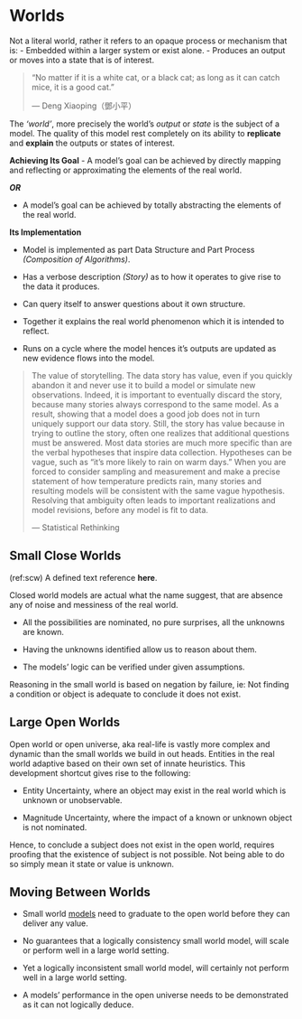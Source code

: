 # Worlds {#worlds}

Not a literal world, rather it refers to an opaque process or mechanism that is:
- Embedded within a larger system or exist alone.
- Produces an output or moves into a state that is of interest.

> "No matter if it is a white cat, or a black cat; as long as it can catch mice, it is a good cat."
> 
> --- Deng Xiaoping（鄧小平）

The _'world'_, more precisely the world's _output_ or _state_ is the subject of a model. The quality of 
this model rest completely on its ability to **replicate** and **explain** the outputs or states of interest.
                                                                                            
**Achieving Its Goal**
- A model's goal can be achieved by directly mapping and reflecting or approximating the elements of the real world.

_**OR**_

- A model's goal can be achieved by totally abstracting the elements of the real world.
  
**Its Implementation**

- Model is implemented as part Data Structure and Part Process _(Composition of Algorithms)_.

- Has a verbose description _(Story)_ as to how it operates to give rise to the data it produces.

- Can query itself to answer questions about it own structure.

- Together it explains the real world phenomenon which it is intended to reflect.

- Runs on a cycle where the model hences it's outputs are  updated as new evidence flows into the model.


> The value of storytelling. 
> The data story has value, even if you quickly abandon it and never use it to build a model or 
> simulate new observations. Indeed, it is important to eventually discard the story, because many stories always 
> correspond to the same model. As a result, showing that a model does a good job does not in turn uniquely support 
> our data story. Still, the story has value because in trying to outline the story, often one realizes that 
> additional questions must be answered. Most data stories are much more specific than are the verbal hypotheses 
> that inspire data collection. Hypotheses can be vague, such as “it’s more likely to rain on warm days.” When you 
> are forced to consider sampling and measurement and make a precise statement of how temperature predicts rain, 
> many stories and resulting models will be consistent with the same vague hypothesis. 
> Resolving that ambiguity often leads to important realizations and model revisions, before any model is fit to data.
> 
> --- Statistical Rethinking


## Small Close Worlds 

(ref:scw) A defined text reference **here**.

Closed world models are actual what the name suggest, that are absence any of noise and messiness of the real world.

- All the possibilities are nominated, no pure surprises, all the unknowns are known.

- Having the unknowns identified allow us to reason about them.

- The models' logic can be verified under given assumptions.

Reasoning in the small world is based on negation by failure, ie: Not finding a condition or object is adequate to
conclude it does not exist.

## Large Open Worlds

Open world or open universe, aka real-life is vastly more complex and dynamic than the small worlds we build in out heads.
Entities in the real world adaptive based on their own set of innate heuristics. This development shortcut gives rise to the following:

- Entity Uncertainty, where an object may exist in the real world which is unknown or unobservable.

- Magnitude Uncertainty, where the impact of a known or unknown object is not nominated.

Hence, to conclude a subject does not exist in the open world, requires proofing that the existence of subject is 
not possible. Not being able to do so simply mean it state or value is unknown.

## Moving Between Worlds

- Small world [models](#model) need to graduate to the open world before they can deliver any value.

- No guarantees that a logically consistency small world model, will scale or perform well in a large world setting.

- Yet a logically inconsistent small world model, will certainly not perform well in a large world setting.

- A models' performance in the open universe needs to be demonstrated as it can not logically deduce.

